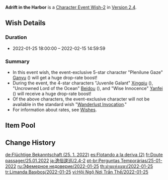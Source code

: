 {{Wish
|name              = Adrift in the Harbor 2022-01-25
|image             = Adrift in the Harbor 2022-01-25.png
|type              = Character Event
|type2             = Character Event-2
|duration          = event
|time_start        = 2022-01-25 18:00:00
|time_end          = 2022-02-15 14:59:59
|link              = https://genshin.hoyoverse.com/en/news/detail/18161
|preceding         = The Transcendent One Returns/2022-01-05
|preceding2        = Invitation to Mundane Life/2022-01-05
|succeeding        = Everbloom Violet/2022-02-16
|alongside         = Gentry of Hermitage/2022-01-25
|alongside2        = Epitome Invocation/2022-01-25
|previous          = Adrift in the Harbor/2021-01-12
|next              = Adrift in the Harbor/2022-09-09
}}
'''Adrift in the Harbor''' is a [[Character Event Wish-2]] in [[Version 2.4]].

==Wish Details==
===Duration===
* 2022-01-25 18:00:00 &ndash; 2022-02-15 14:59:59

===Summary===
* In this event wish, the event-exclusive 5-star character "Plenilune Gaze" [[Ganyu]] ({{Cryo}}) will get a huge drop-rate boost!
* During the event, the 4-star characters "Juvenile Galant" [[Xingqiu]] ({{Hydro}}), "Uncrowned Lord of the Ocean" [[Beidou]] ({{Electro}}), and "Wise Innocence" [[Yanfei]] ({{Pyro}}) will receive a huge drop-rate boost!
* Of the above characters, the event-exclusive character will not be available in the standard wish "[[Wanderlust Invocation]]."
* For information about rates, see [[Wish]]es.

==Item Pool==
{{Wish Pool
|character_5_F = Ganyu
|character_4_F = Xingqiu; Beidou; Yanfei
|character_5   = Diluc; Jean; Keqing; Mona; Qiqi
|character_4   = Barbara; Bennett; Chongyun; Diona; Fischl; Gorou; Kujou Sara; Ningguang; Noelle; Razor; Rosaria; Sayu; Sucrose; Thoma; Xiangling; Xinyan
|weapon_4      = Dragon's Bane; Eye of Perception; Favonius Codex; Favonius Greatsword; Favonius Lance; Favonius Sword; Favonius Warbow; Lion's Roar; Rainslasher; Rust; Sacrificial Bow; Sacrificial Fragments; Sacrificial Greatsword; Sacrificial Sword; The Bell; The Flute; The Stringless; The Widsith
|weapon_3      = Black Tassel; Bloodtainted Greatsword; Cool Steel; Debate Club; Emerald Orb; Ferrous Shadow; Harbinger of Dawn; Magic Guide; Raven Bow; Sharpshooter's Oath; Skyrider Sword; Slingshot; Thrilling Tales of Dragon Slayers
}}

==Change History==
{{Change History|2.4}}

[[de:Flüchtige Bekanntschaft (25. 1. 2022)]]
[[es:Flotando a la deriva (2)]]
[[fr:Doute passager/25.01.2022]]
[[ja:逸俗逡巡/2.4-2]]
[[pt-br:Perguntas Temporárias/25-01-2022]]
[[ru:Эфемерное недоверие/2022-01-25]]
[[th:ม่านแห่งเมฆา/2022-01-25]]
[[tr:Limanda Başıboş/2022-01-25]]
[[vi:Hội Ngộ Nơi Trần Thế/2022-01-25]]